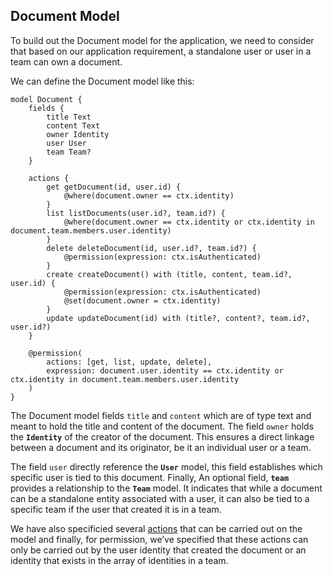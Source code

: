 ## Document Model

To build out the Document model for the application, we need to consider that based on our application requirement, a standalone user or user in a team can own a document.

We can define the Document model like this:

```keel
model Document {
    fields {
        title Text
        content Text
        owner Identity
        user User
        team Team?
    }

    actions {
        get getDocument(id, user.id) {
            @where(document.owner == ctx.identity)
        }
        list listDocuments(user.id?, team.id?) {
            @where(document.owner == ctx.identity or ctx.identity in document.team.members.user.identity)
        }
        delete deleteDocument(id, user.id?, team.id?) {
            @permission(expression: ctx.isAuthenticated)
        }
        create createDocument() with (title, content, team.id?, user.id) {
            @permission(expression: ctx.isAuthenticated)
            @set(document.owner = ctx.identity)
        }
        update updateDocument(id) with (title?, content?, team.id?, user.id?)
    }

    @permission(
        actions: [get, list, update, delete],
        expression: document.user.identity == ctx.identity or ctx.identity in document.team.members.user.identity
    )
}
```

The Document model fields `title` and `content` which are of type text and meant to hold the title and content of the document. The field `owner` holds the **`Identity`** of the creator of the document. This ensures a direct linkage between a document and its originator, be it an individual user or a team.

The field `user` directly reference the **`User`** model, this field establishes which specific user is tied to this document. Finally, An optional field, **`team`** provides a relationship to the **`Team`** model. It indicates that while a document can be a standalone entity associated with a user, it can also be tied to a specific team if the user that created it is in a team.

We have also specificied several [actions](https://docs.keel.so/actions) that can be carried out on the model and finally, for permission, we’ve specified that these actions can only be carried out by the user identity that created the document or an identity that exists in the array of identities in a team.
